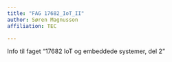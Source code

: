 ```yaml
---
title: "FAG 17682_IoT_II"
author: Søren Magnusson
affiliation: TEC

---
```

Info til faget "17682 IoT og embeddede systemer, del 2"
